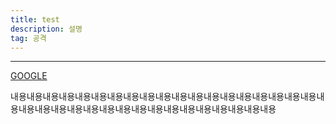 ```yaml
---
title: test
description: 설명
tag: 공격
---
```


---

[GOOGLE](https://google.com)



내용내용내용내용내용내용내용내용내용내용내용내용내용내용내용내용내용내용내용내용내용내용내용내용내용내용내용내용내용내용내용내용내용내용내용내용
